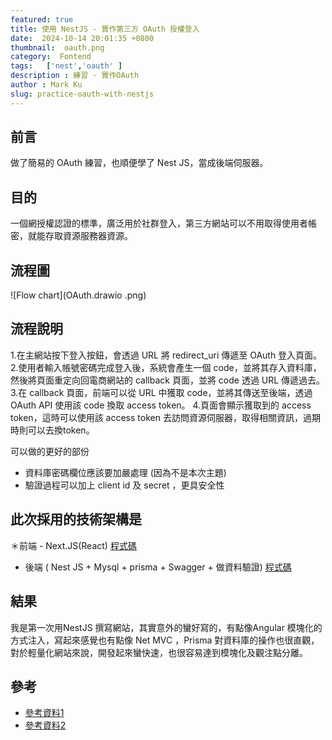 ```yaml
---
featured: true
title: 使用 NestJS - 實作第三方 OAuth 授權登入
date:  2024-10-14 20:01:35 +0800
thumbnail:  oauth.png
category:  Fontend
tags:   ['nest','oauth' ]
description : 練習 - 實作OAuth
author : Mark Ku
slug: practice-oauth-with-nestjs
---
```

## 前言
做了簡易的 OAuth 練習，也順便學了 Nest JS，當成後端伺服器。

## 目的
一個網授權認證的標準，廣泛用於社群登入，第三方網站可以不用取得使用者帳密，就能存取資源服務器資源。

## 流程圖
![Flow chart](OAuth.drawio .png)

## 流程說明
1.在主網站按下登入按鈕，會透過 URL 將 redirect_uri 傳遞至 OAuth 登入頁面。
2.使用者輸入帳號密碼完成登入後，系統會產生一個 code，並將其存入資料庫，然後將頁面重定向回電商網站的 callback 頁面，並將 code 透過 URL 傳遞過去。
3.在 callback 頁面，前端可以從 URL 中獲取 code，並將其傳送至後端，透過 OAuth API 使用該 code 換取 access token。
4.頁面會顯示獲取到的 access token，這時可以使用該 access token 去訪問資源伺服器，取得相關資訊，過期時則可以去換token。

可以做的更好的部份
* 資料庫密碼欄位應該要加嚴處理 (因為不是本次主題)
* 驗證過程可以加上 client id 及 secret ，更具安全性

## 此次採用的技術架構是
＊前端 - Next.JS(React) 
[程式碼](https://github.com/markku636/oauth.nextjs)

* 後端 ( Nest JS + Mysql + prisma + Swagger + 做資料驗證)
[程式碼](https://github.com/markku636/oauth.nest.api)

## 結果 
我是第一次用NestJS 撰寫網站，其實意外的蠻好寫的，有點像Angular 模塊化的方式注入，寫起來感覺也有點像 Net MVC ，Prisma 對資料庫的操作也很直觀，對於輕量化網站來說，開發起來蠻快速，也很容易達到模塊化及觀注點分離。

## 參考
* [參考資料1](https://docs.guandata.com/article/1/566167986377850880.html)
* [參考資料2](https://apifox.com/help/best-practices/how-to-test-oauth-2.0/)